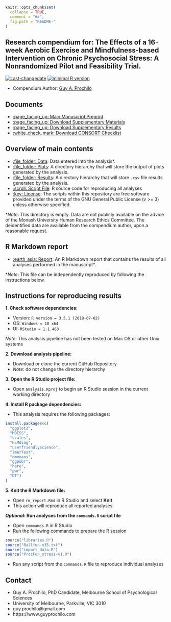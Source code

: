 <!-- rmarkdown v1 -->

```r
knitr::opts_chunk$set(
  collapse = TRUE,
  comment = "#>",
  fig.path = "README-"
)
```
## Research compendium for: The Effects of a 16-week Aerobic Exercise and Mindfulness-based Intervention on Chronic Psychosocial Stress: A Nonrandomized Pilot and Feasibility Trial.

[![Last-changedate](https://img.shields.io/badge/last%20change-`r gsub('-', '--', Sys.Date())`-brightgreen.svg)](https://github.com/adamhsparks/rice.awd.pests/commits/master)
[![minimal R version](https://img.shields.io/badge/R%3E%3D-`r as.character(getRversion())`-brightgreen.svg)](https://cran.r-project.org/)

* Compendium Author: [Guy A. Prochilo](http://www.guyprochilo.com)

## Documents

- [:page_facing_up: Main Manuscript Preprint](https://psyarxiv.com/)
- [:page_facing_up: Download Supplementary Materials](/02_supplementary_materials.pdf)
- [:page_facing_up: Download Supplementary Results](03_supplementary_results.pdf)
- [:white_check_mark: Download CONSORT Checklist](/04_CONSORT_checklist.pdf)

## Overview of main contents

- [:file_folder: Data](/data): Data entered into the analysis*.
- [:file_folder: Plots](/plots): A directory hierarchy that will store the output of plots generated by the analysis.
- [:file_folder: Results](/results): A directory hierarchy that will store `.csv` file results  generated by the analysis.
- [:scroll: Script File](/ProcFun_stress-v1.R): R source code for reproducing all analyses
- [:key: License](/LICENSE.txt): The scripts within this repository are free software provided under the terms of the GNU General Public License (v >= 3) unless otherwise specified. 

*_Note_: This directory is empty. Data are not publicly available on the advice of the Monash University Human Research Ethics Committee. The deidentified data are available from the compendium author, upon a reasonable request. 

## R Markdown report

- [:earth_asia: Report](http://gprochilo.github.io/stress_trial): An R Markdown report that contains the results of all analyses performed in the manuscript*.

*_Note_: This file can be independently reproduced by following the instructions below.

## Instructions for reproducing results

**1. Check software dependencies:**

* Version:  `R version = 3.5.1 (2018-07-02)`
* OS:       `Windows = 10 x64`   
* UI:       `RStudio = 1.1.463`

_Note_: This analysis pipeline has not been tested on Mac OS or other Unix systems

**2. Download analysis pipeline:**

* Download or clone the current GitHub Repository
* _Note_: do not change the directory hierarchy

**3. Open the R Studio project file:**

* Open `analysis.Rproj` to begin an R Studio session in the current working directory

**4. Install R package dependencies:**

* This analysis requires the following packages:

```r
install.packages(c(
  "ggplot2",
  "MBESS",
  "scales",
  "HLMdiag",
  "userfriendlyscience",
  "lmerTest",
  "emmeans",
  "ggpubr",
  "here",
  "pwr",
  "DT")
)
```

**5. Knit the R Markdown file:**

* Open `rm_report.Rmd` in R Studio and select **Knit**
* This action will reproduce all reported analyses

**_Optional_: Run analyses from the `commands.R` script file**

* Open `commands.R` in R Studio
* Run the following commands to prepare the R session

```r
source("libraries.R")
source("Rallfun-v35.txt")
source("import_data.R")
source("ProcFun_stress-v1.R")
```

* Run any script from the `commands.R` file to reproduce individual analyses

## Contact
* Guy A. Prochilo, PhD Candidate, Melbourne School of Psychological Sciences
* University of Melbourne, Parkville, VIC 3010
* guy.prochilo@gmail.com
* https://www.guyprochilo.com


<!--- ## Citation

This [research compendium](doi link here) accompanies the paper: 

> Paper. (Year). Title. doi.

An open-access version of the paper is available as a preprint on PsyArXiv: <link here>. --->